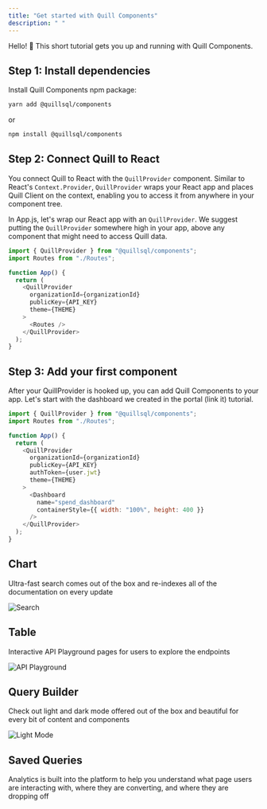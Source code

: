 ```yaml
---
title: "Get started with Quill Components"
description: " "
---
```


Hello! 👋 This short tutorial gets you up and running with Quill Components.

## Step 1: Install dependencies

Install Quill Components npm package:

```bash
yarn add @quillsql/components
```

or

```bash
npm install @quillsql/components
```

## Step 2: Connect Quill to React

You connect Quill to React with the `QuillProvider` component. Similar to React's `Context.Provider`, `QuillProvider` wraps your React app and places Quill Client on the context, enabling you to access it from anywhere in your component tree.

In App.js, let's wrap our React app with an `QuillProvider`. We suggest putting the `QuillProvider` somewhere high in your app, above any component that might need to access Quill data.

```js App.js
import { QuillProvider } from "@quillsql/components";
import Routes from "./Routes";

function App() {
  return (
    <QuillProvider
      organizationId={organizationId}
      publicKey={API_KEY}
      theme={THEME}
    >
      <Routes />
    </QuillProvider>
  );
}
```

## Step 3: Add your first component

After your QuillProvider is hooked up, you can add Quill Components to your app. Let's start with the dashboard we created in the portal (link it) tutorial.

<Card>

```js App.js
import { QuillProvider } from "@quillsql/components";
import Routes from "./Routes";

function App() {
  return (
    <QuillProvider
      organizationId={organizationId}
      publicKey={API_KEY}
      authToken={user.jwt}
      theme={THEME}
    >
      <Dashboard
        name="spend_dashboard"
        containerStyle={{ width: "100%", height: 400 }}
      />
    </QuillProvider>
  );
}
```

</Card>

## Chart

Ultra-fast search comes out of the box and re-indexes all of the documentation on every update

![Search](/images/search.png)

## Table

Interactive API Playground pages for users to explore the endpoints

![API Playground](/images/playground.png)

## Query Builder

Check out light and dark mode offered out of the box and beautiful for every bit of content and components

![Light Mode](/images/light.png)

## Saved Queries

Analytics is built into the platform to help you understand what page users are interacting with, where they are converting, and where they are dropping off
